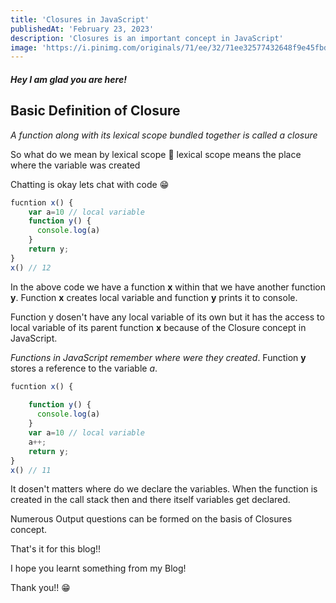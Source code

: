 ```yaml
---
title: 'Closures in JavaScript'
publishedAt: 'February 23, 2023'
description: 'Closures is an important concept in JavaScript'
image: 'https://i.pinimg.com/originals/71/ee/32/71ee32577432648f9e45fbd63b2cf261.jpg'
---
```

##### Hey I am glad you are here! 
## Basic Definition of Closure
*A function along with its lexical scope bundled together is called a closure* 

So what do we mean by lexical scope 🤔 lexical 
scope means the place where the variable was created 

Chatting is okay lets chat with code 😁
```js
fucntion x() {
    var a=10 // local variable 
    function y() {
      console.log(a)
    }
    return y;
}
x() // 12
```

In the above code we have a function **x** within that we have another function **y**. 
Function **x** creates local variable and function **y** prints it to console. 

Function y dosen't have any local variable of its own but it 
has the access to local variable of its parent function 
**x** because of the Closure concept in JavaScript.

*Functions in JavaScript remember where were they created*. 
Function **y** stores a reference to the variable *a*. 

```js
fucntion x() {
    
    function y() {
      console.log(a)
    }
    var a=10 // local variable 
    a++;
    return y;
}
x() // 11 
```

It dosen't matters where do we declare the variables. When the function is 
created in the call stack then and there itself variables get declared. 

Numerous Output questions can be formed on the basis of Closures concept. 

That's it for this blog!!

I hope you learnt something from my Blog!

Thank you!! 😁

